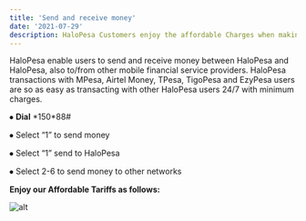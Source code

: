 ```yaml
---
title: 'Send and receive money'
date: '2021-07-29'
description: HaloPesa Customers enjoy the affordable Charges when making various HaloPesa transactions.
---
```


HaloPesa enable users to send and receive money between HaloPesa and HaloPesa, also to/from other mobile financial service providers. HaloPesa transactions with MPesa, Airtel Money, TPesa, TigoPesa and EzyPesa users are so as easy as transacting with other HaloPesa users 24/7 with minimum charges.

⦁	**Dial** \*150*88#

⦁	Select “1” to send money

⦁	Select “1” send to HaloPesa

⦁	Select 2-6 to send money to other networks

**Enjoy our Affordable Tariffs as follows:**

![alt](https://bukethuy.s3.ap-southeast-1.amazonaws.com/tariff_new.jpg) 
